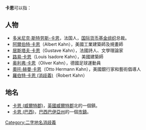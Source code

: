 '''卡恩'''可以指：
== 人物 ==
* [[多米尼克·斯特劳斯-卡恩|多米尼克·斯特劳斯-卡恩]]，法国人，[[国际货币基金组织|国际货币基金组织]]总裁。
* [[阿爾伯特·卡恩|阿爾伯特·卡恩]]（Albert Kahn），美國工業建築師及規畫師
* [[居斯塔夫·卡恩|居斯塔夫·卡恩]]（Gustave Kahn），法國詩人、文學理論家
* [[路易·卡恩|路易·卡恩]]（Louis Isadore Kahn），美國建築師
* [[奥利弗·卡恩|奥利弗·卡恩]]（Oliver Kahn），德國足球運動員
* [[奧托·赫曼·卡恩|奧托·赫曼·卡恩]]（Otto Hermann Kahn），美國銀行家和藝術倡導人
* [[羅伯特·卡恩_(消歧義)|羅伯特·卡恩 (消歧義)]]（Robert Kahn）
== 地名 ==
* [[卡恩_(威爾特郡)|卡恩 (威爾特郡)]]，[[英國|英國]][[威爾特郡|威爾特郡]]北的一個鎮。
* [[卡恩_(巴西)|卡恩 (巴西)]]，[[巴西|巴西]][[巴伊亞州|巴伊亞州]]的一個[[市鎮_(巴西)|市鎮]]。
{{disambig|K|Cat=二字译名消歧义}}
[[Category:二字地名消歧義|Category:二字地名消歧義]]